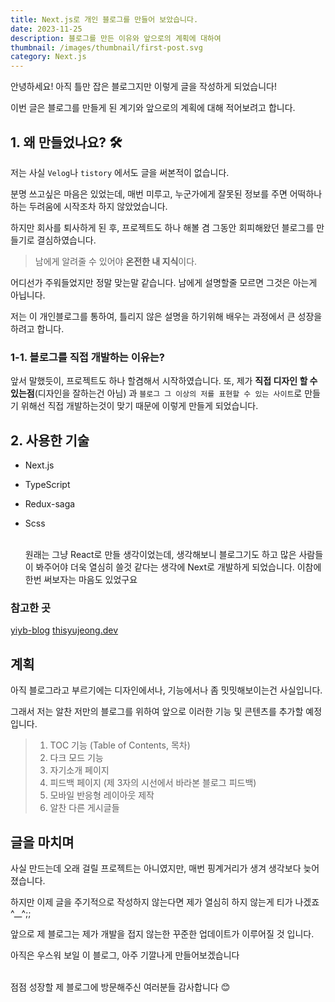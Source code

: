 ```yaml
---
title: Next.js로 개인 블로그를 만들어 보았습니다.
date: 2023-11-25
description: 블로그를 만든 이유와 앞으로의 계획에 대하여
thumbnail: /images/thumbnail/first-post.svg
category: Next.js
---
```


안녕하세요! 아직 틀만 잡은 블로그지만 이렇게 글을 작성하게 되었습니다!

이번 글은 블로그를 만들게 된 계기와 앞으로의 계획에 대해 적어보려고 합니다.

## 1. 왜 만들었나요? 🛠

저는 사실 `Velog`나 `tistory` 에서도 글을 써본적이 없습니다.

분명 쓰고싶은 마음은 있었는데, 매번 미루고, 누군가에게 잘못된 정보를 주면 어떡하나 하는 두려움에 시작조차 하지 않았었습니다.

하지만 회사를 퇴사하게 된 후, 프로젝트도 하나 해볼 겸 그동안 회피해왔던 블로그를 만들기로 결심하였습니다.

> 남에게 알려줄 수 있어야 **온전한 내 지식**이다.

어디선가 주워들었지만 정말 맞는말 같습니다. 남에게 설명할줄 모르면 그것은 아는게 아닙니다.

저는 이 개인블로그를 통하여, 틀리지 않은 설명을 하기위해 배우는 과정에서 큰 성장을 하려고 합니다.

### 1-1. 블로그를 직접 개발하는 이유는?

앞서 말했듯이, 프로젝트도 하나 할겸해서 시작하였습니다. 또, 제가 **직접 디자인 할 수 있는점**(디자인을 잘하는건 아님) 과 `블로그 그 이상의 저를 표현할 수 있는 사이트`로 만들기 위해선 직접 개발하는것이 맞기 때문에 이렇게 만들게 되었습니다.

## 2. 사용한 기술

- Next.js
- TypeScript
- Redux-saga
- Scss

  <br />
  원래는 그냥 React로 만들 생각이었는데, 생각해보니 블로그기도 하고 많은 사람들이
  봐주어야 더욱 열심히 쓸것 같다는 생각에 Next로 개발하게 되었습니다. 이참에 한번
  써보자는 마음도 있었구요

### 참고한 곳

[yiyb-blog](https://yiyb-blog.vercel.app/)
[thisyujeong.dev](https://thisyujeong.dev/)

## 계획

아직 블로그라고 부르기에는 디자인에서나, 기능에서나 좀 밋밋해보이는건 사실입니다.

그래서 저는 알찬 저만의 블로그를 위하여 앞으로 이러한 기능 및 콘텐츠를 추가할 예정 입니다.

> 1. TOC 기능 (Table of Contents, 목차)
> 2. 다크 모드 기능
> 3. 자기소개 페이지
> 4. 피드백 페이지 (제 3자의 시선에서 바라본 블로그 피드백)
> 5. 모바일 반응형 레이아웃 제작
> 6. 알찬 다른 게시글들

## 글을 마치며

사실 만드는데 오래 걸릴 프로젝트는 아니였지만, 매번 핑계거리가 생겨 생각보다 늦어졌습니다.

하지만 이제 글을 주기적으로 작성하지 않는다면 제가 열심히 하지 않는게 티가 나겠죠 ^\_\_^;;

앞으로 제 블로그는 제가 개발을 접지 않는한 꾸준한 업데이트가 이루어질 것 입니다.

아직은 우스워 보일 이 블로그, 아주 기깔나게 만들어보겠습니다

<br />
점점 성장할 제 블로그에 방문해주신 여러분들 감사합니다 😊

